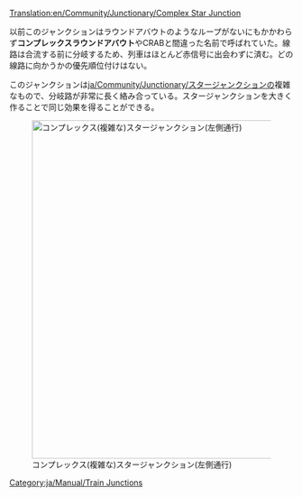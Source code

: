 [[Translation:en/Community/Junctionary/Complex Star Junction]]

{{ja/Community/Junctionary/Navigation}}

以前このジャンクションはラウンドアバウトのようなループがないにもかかわらず'''コンプレックスラウンドアバウト'''やCRABと間違った名前で呼ばれていた。線路は合流する前に分岐するため、列車はほとんど赤信号に出会わずに済む。どの線路に向かうかの優先順位付けはない。

このジャンクションは[[ja/Community/Junctionary/スタージャンクション]]の複雑なもので、分岐路が非常に長く絡み合っている。スタージャンクションを大きく作ることで同じ効果を得ることができる。

[[File:en/Community/Junctionary/Lgroundabout.png|none|thumb|600px|コンプレックス(複雑な)スタージャンクション(左側通行)]]

{{ja/Community/Junctionary/Junction Criteria|高価|3|0|1|1|1|1|0|0|0|0|0||故障は1つの線路にのみ影響する|
*同時に大量の列車が利用できる。
*広大なスペースを必要とする。
}}

[[Category:ja/Manual/Train Junctions]]